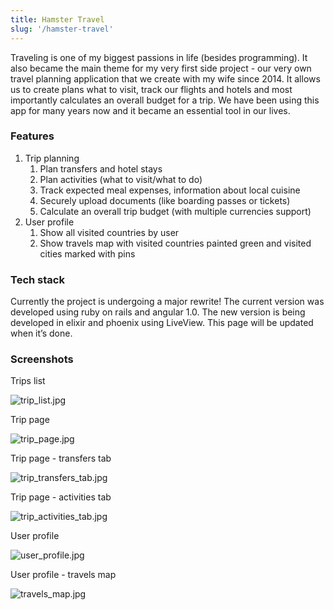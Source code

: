 ```yaml
---
title: Hamster Travel
slug: '/hamster-travel'
---
```


Traveling is one of my biggest passions in life (besides programming). It also became the main theme for my very first side project - our very own travel planning application that we create with my wife since 2014. It allows us to create plans what to visit, track our flights and hotels and most importantly calculates an overall budget for a trip. We have been using this app for many years now and it became an essential tool in our lives.

### Features

1. Trip planning
   1. Plan transfers and hotel stays
   2. Plan activities (what to visit/what to do)
   3. Track expected meal expenses, information about local cuisine
   4. Securely upload documents (like boarding passes or tickets)
   5. Calculate an overall trip budget (with multiple currencies support)
2. User profile
   1. Show all visited countries by user
   2. Show travels map with visited countries painted green and visited cities marked with pins

### Tech stack

Currently the project is undergoing a major rewrite! The current version was developed using ruby on rails and angular 1.0. The new version is being developed in elixir and phoenix using LiveView. This page will be updated when it’s done.

### Screenshots

Trips list

![trip_list.jpg](./trip_list.jpg)

Trip page

![trip_page.jpg](./trip_page.jpg)

Trip page - transfers tab

![trip_transfers_tab.jpg](./trip_transfers_tab.jpg)

Trip page - activities tab

![trip_activities_tab.jpg](./trip_activities_tab.jpg)

User profile

![user_profile.jpg](./user_profile.jpg)

User profile - travels map

![travels_map.jpg](./travels_map.jpg)
